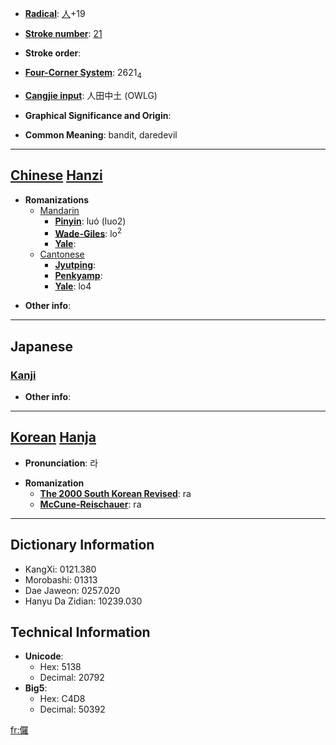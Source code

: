 * '''[[Wiktionary:Chinese radical index| Radical]]''': [[Wiktionary:Chinese radical index 人|人]]+19

* '''[[Wiktionary:Chinese total strokes index|Stroke number]]''': [[Wiktionary:Chinese total strokes index 21|21]]

* '''Stroke order''': 

* '''[[Wiktionary:Chinese four corner index|Four-Corner System]]''': 2621<sub>4</sub>

* '''[[Wiktionary:Chinese Cangjie index|Cangjie input]]''': 人田中土 (OWLG)

* '''Graphical Significance and Origin''': 

* '''Common Meaning''': bandit, daredevil

----

== [[Chinese]] [[Hanzi]] ==

* '''Romanizations'''
** [[Mandarin]]
*** '''[[Pinyin]]''': luó (luo2)
*** '''[[Wade-Giles]]''': lo<sup>2</sup>
*** '''[[Yale]]''': 
**[[Cantonese]]
***'''[[Jyutping]]''':
***'''[[Penkyamp]]''': 
***'''[[Yale]]''': lo4

* '''Other info''': 

----

==Japanese==
===[[Kanji]]===
{{kanji|on readings=[[ら]] (ra)|kun readings=[[さばく]] (sabaku)}}

* '''Other info''':  

----

== [[Korean]] [[Hanja]] ==

* '''Pronunciation''': 라

* '''Romanization'''
** '''[[The 2000 South Korean Revised Romanization|The 2000 South Korean Revised]]''': ra
** '''[[McCune-Reischauer]]''': ra

----

== Dictionary Information ==

* KangXi: 0121.380
* Morobashi: 01313
* Dae Jaweon: 0257.020
* Hanyu Da Zidian: 10239.030

== Technical Information ==

* '''Unicode''':
** Hex: 5138
** Decimal: 20792
* '''Big5''':
** Hex: C4D8
** Decimal: 50392

[[fr:儸]]